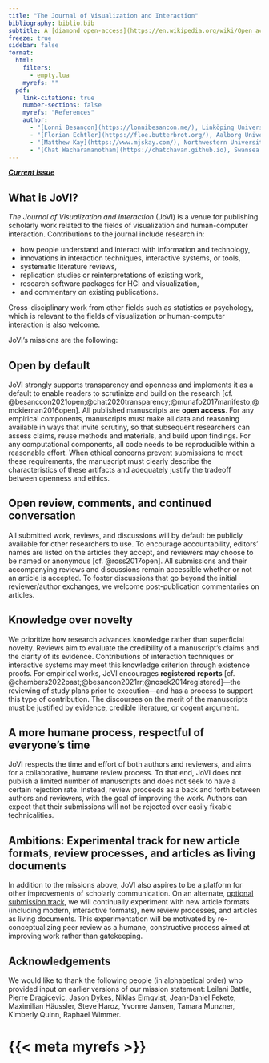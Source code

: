 ```yaml
---
title: "The Journal of Visualization and Interaction"
bibliography: biblio.bib
subtitle: A [diamond open-access](https://en.wikipedia.org/wiki/Open_access#Diamond/platinum_OA) journal for the [InfoVis](http://ieeevis.org/) and [HCI](https://chi.acm.org/) communities.
freeze: true
sidebar: false
format:
  html:
    filters:
      - empty.lua
    myrefs: ""
  pdf:
    link-citations: true
    number-sections: false
    myrefs: "References"
    author:
      - "[Lonni Besançon](https://lonnibesancon.me/), Linköping University"
      - "[Florian Echtler](https://floe.butterbrot.org/), Aalborg University"
      - "[Matthew Kay](https://www.mjskay.com/), Northwestern University"
      - "[Chat Wacharamanotham](https://chatchavan.github.io), Swansea University"
---
```


_**[Current Issue](https://journals.aau.dk/index.php/jovi/issue/current)**_

## What is JoVI?

_The Journal of Visualization and Interaction_ (JoVI) is a venue for publishing scholarly work related to the fields of visualization and human-computer interaction. Contributions to the journal include research in: 

* how people understand and interact with information and technology, 
* innovations in interaction techniques, interactive systems, or tools,
* systematic literature reviews, 
* replication studies or reinterpretations of existing work,
* research software packages for HCI and visualization,
* and commentary on existing publications. 

Cross-disciplinary work from other fields such as statistics or psychology, which is relevant to the fields of visualization or human-computer interaction is also welcome. 

JoVI’s missions are the following:


## Open by default {#open}

JoVI strongly supports transparency and openness and implements it as a default to enable readers to scrutinize and build on the research [cf. @besanccon2021open;@chat2020transparency;@munafo2017manifesto;@mckiernan2016open]. All published manuscripts are **open access**. 
For any empirical components, manuscripts must make all data and reasoning available in ways that invite scrutiny, so that subsequent researchers can assess claims, reuse methods and materials, and build upon findings.
For any computational components, all code needs to be reproducible within a reasonable effort. When ethical concerns prevent submissions to meet these requirements, the manuscript must clearly describe the characteristics of these artifacts and adequately justify the tradeoff between openness and ethics.


## Open review, comments, and continued conversation {#open-review}

All submitted work, reviews, and discussions will by default be publicly available for other researchers to use. To encourage accountability, editors’ names are listed on the articles they accept, and reviewers may choose to be named or anonymous [cf. @ross2017open]. All submissions and their accompanying reviews and discussions remain accessible whether or not an article is accepted. To foster discussions that go beyond the initial reviewer/author exchanges, we welcome post-publication commentaries on articles. 


## Knowledge over novelty {#knowledge}

We prioritize how research advances knowledge rather than superficial novelty. Reviews aim to evaluate the credibility of a manuscript’s claims and the clarity of its evidence. Contributions of interaction techniques or interactive systems may meet this knowledge criterion through existence proofs. For empirical works, JoVI encourages **registered reports** [cf. @chambers2022past;@besancon2021rr;@nosek2014registered]—the reviewing of study plans prior to execution—and has a process to support this type of contribution. The discourses on the merit of the manuscripts must be justified by evidence, credible literature, or cogent argument. 


## A more humane process, respectful of everyone's time {#humane}

JoVI respects the time and effort of both authors and reviewers, and aims for a collaborative, humane review process. To that end, JoVI does not publish a limited number of manuscripts and does not seek to have a certain rejection rate. Instead, review proceeds as a back and forth between authors and reviewers, with the goal of improving the work. Authors can expect that their submissions will not be rejected over easily fixable technicalities.


## Ambitions: Experimental track for new article formats, review processes, and articles as living documents {#ambitions}

In addition to the missions above, JoVI also aspires to be a platform for other improvements of scholarly communication. On an alternate, [optional submission track](submit.qmd#experimental), we will continually experiment with new article formats (including modern, interactive formats), new review processes, and articles as living documents. This experimentation will be motivated by re-conceptualizing peer review as a humane, constructive process aimed at improving work rather than gatekeeping.

## Acknowledgements {#acks}

We would like to thank the following people (in alphabetical order) who provided input on earlier versions of our mission statement:
Leilani Battle,
Pierre Dragicevic,
Jason Dykes,
Niklas Elmqvist,
Jean-Daniel Fekete,
Maximilian Häussler,
Steve Haroz,
Yvonne Jansen,
Tamara Munzner,
Kimberly Quinn,
Raphael Wimmer.

# {{< meta myrefs >}}

::: {#refs}
:::
